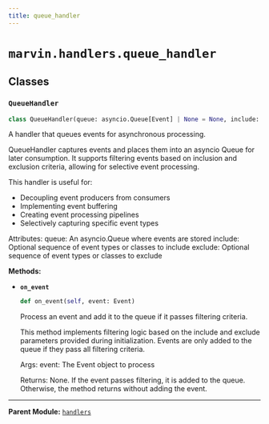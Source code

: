 ```yaml
---
title: queue_handler
---
```


# `marvin.handlers.queue_handler`

## Classes

### `QueueHandler`
```python
class QueueHandler(queue: asyncio.Queue[Event] | None = None, include: Sequence[str | type[Event]] | None = None, exclude: Sequence[str | type[Event]] | None = None)
```
A handler that queues events for asynchronous processing.

QueueHandler captures events and places them into an asyncio Queue for later
consumption. It supports filtering events based on inclusion and exclusion criteria,
allowing for selective event processing.

This handler is useful for:
- Decoupling event producers from consumers
- Implementing event buffering
- Creating event processing pipelines
- Selectively capturing specific event types

Attributes:
    queue: An asyncio.Queue where events are stored
    include: Optional sequence of event types or classes to include
    exclude: Optional sequence of event types or classes to exclude

**Methods:**

- **`on_event`**
  ```python
  def on_event(self, event: Event)
  ```
  Process an event and add it to the queue if it passes filtering criteria.
  
  This method implements filtering logic based on the include and exclude
  parameters provided during initialization. Events are only added to the
  queue if they pass all filtering criteria.
  
  Args:
      event: The Event object to process
  
  Returns:
      None. If the event passes filtering, it is added to the queue.
      Otherwise, the method returns without adding the event.

---

**Parent Module:** [`handlers`](marvin-handlers)
